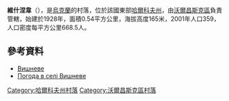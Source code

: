 {{coord|49|40|38|N|35|31|32|E|scale:100000_region:UA|display=title}}

'''維什涅韋'''（{{lang-uk|Вишневе}}），是[[烏克蘭|烏克蘭]]的村落，位於該國東部[[哈爾科夫州|哈爾科夫州]]，由[[沃爾昌斯克區|沃爾昌斯克區]]負責管轄，始建於1928年，面積0.54平方公里，海拔高度165米，2001年人口359，人口密度每平方公里668.5人。

==參考資料==
* [http://gska2.rada.gov.ua/pls/z7502/A005?rdat1=09.01.2009&rf7571=32566 Вишневе]{{dead link|date=2018年4月 |bot=InternetArchiveBot |fix-attempted=yes }}
* [http://weather.in.ua/ua/har'kovskaja/3802 Погода в селі Вишневе] {{Wayback|url=http://weather.in.ua/ua/har'kovskaja/3802 |date=20160323025144 }}

{{DEFAULTSORT:Профінтерн}}
[[Category:哈爾科夫州村落|Category:哈爾科夫州村落]]
[[Category:沃爾昌斯克區村落|Category:沃爾昌斯克區村落]]


{{Kharkiv-geo-stub}}
